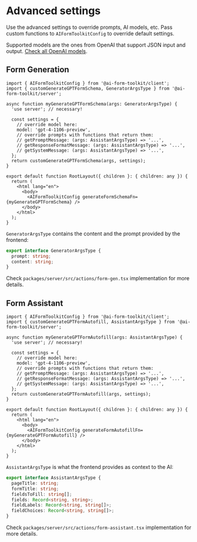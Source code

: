 # Advanced settings

Use the advanced settings to override prompts, AI models, etc.
Pass custom functions to `AIFormToolkitConfig` to override default settings.

Supported models are the ones from OpenAI that support JSON input and output.
[Check all OpenAI models](https://platform.openai.com/docs/models).

## Form Generation

```tsx {4}
import { AIFormToolkitConfig } from '@ai-form-toolkit/client';
import { customGenerateGPTFormSchema, GeneratorArgsType } from '@ai-form-toolkit/server';

async function myGenerateGPTFormSchema(args: GeneratorArgsType) {
  'use server'; // necessary!

  const settings = {
    // override model here:
    model: 'gpt-4-1106-preview',
    // override prompts with functions that return them:
    // getPromptMessage: (args: AssistantArgsType) => '...',
    // getResponseFormatMessage: (args: AssistantArgsType) => '...',
    // getSystemMessage: (args: AssistantArgsType) => '...',
  };
  return customGenerateGPTFormSchema(args, settings);
}

export default function RootLayout({ children }: { children: any }) {
  return (
    <html lang="en">
      <body>
        <AIFormToolkitConfig generateFormSchemaFn={myGenerateGPTFormSchema} />
      </body>
    </html>
  );
}
```

`GeneratorArgsType` contains the content and the prompt provided by the frontend:

```ts
export interface GeneratorArgsType {
  prompt: string;
  content: string;
}
```

Check `packages/server/src/actions/form-gen.tsx` implementation for more details.

## Form Assistant

```tsx {4}
import { AIFormToolkitConfig } from '@ai-form-toolkit/client';
import { customGenerateGPTFormAutofill, AssistantArgsType } from '@ai-form-toolkit/server';

async function myGenerateGPTFormAutofill(args: AssistantArgsType) {
  'use server'; // necessary!

  const settings = {
    // override model here:
    model: 'gpt-4-1106-preview',
    // override prompts with functions that return them:
    // getPromptMessage: (args: AssistantArgsType) => '...',
    // getResponseFormatMessage: (args: AssistantArgsType) => '...',
    // getSystemMessage: (args: AssistantArgsType) => '...',
  };
  return customGenerateGPTFormAutofill(args, settings);
}

export default function RootLayout({ children }: { children: any }) {
  return (
    <html lang="en">
      <body>
        <AIFormToolkitConfig generateFormAutofillFn={myGenerateGPTFormAutofill} />
      </body>
    </html>
  );
}
```

`AssistantArgsType` is what the frontend provides as context to the AI:

```ts
export interface AssistantArgsType {
  pageTitle: string;
  formTitle: string;
  fieldsToFill: string[];
  fields: Record<string, string>;
  fieldLabels: Record<string, string[]>;
  fieldChoices: Record<string, string[]>;
}
```

Check `packages/server/src/actions/form-assistant.tsx` implementation for more details.
